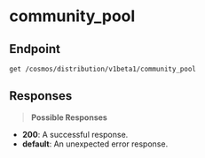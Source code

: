 # community_pool

## Endpoint
```http
get /cosmos/distribution/v1beta1/community_pool
```

## Responses
> **Possible Responses**

- **200**: A successful response.
- **default**: An unexpected error response.

